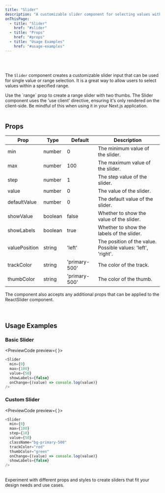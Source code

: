 ```yaml
---
title: "Slider"
description: "A customizable slider component for selecting values within a range"
onThisPage:
  - title: "Slider"
    href: "#slider"
  - title: "Props"
    href: "#props"
  - title: "Usage Examples"
    href: "#usage-examples"
---
```


<div id="slider" />

<Divider />

<br />

<div class="flex items-center gap-4 max-md:flex-col">
    <Slider
        min={0}
        max={100}
        step={1}
        defaultValue={50}
        valuePosition="left"
        showValue={true}
        showLabels={false}
        className="my-4"
    />
    <Slider
        min={0}
        max={100}
        step={1}
        defaultValue={50}
        valuePosition="right"
        showValue={true}
        showLabels={false}
        className="my-4"
    />
</div>

<br />

The `Slider` component creates a customizable slider input that can be used for single value or range selection. It is a great way to allow users to select values within a specified range.

<Tip>
    Use the `range` prop to create a range slider with two thumbs.
</Tip>
<Warning>
    The Slider component uses the 'use client' directive, ensuring it's only rendered on the client-side. Be mindful of this when using it in your Next.js application.
</Warning>

<br/>
<Divider />
<br/>

<div id="props" />

## Props

| Prop          | Type    | Default       | Description                                                  |
|---------------|---------|---------------|--------------------------------------------------------------|
| min           | number  | 0             | The minimum value of the slider.                             |
| max           | number  | 100           | The maximum value of the slider.                             |
| step          | number  | 1             | The step value of the slider.                                |
| value         | number  | 0             | The value of the slider.                                     |
| defaultValue  | number  | 0             | The default value of the slider.                             |
| showValue     | boolean | false         | Whether to show the value of the slider.                     |
| showLabels    | boolean | true          | Whether to show the labels of the slider.                    |
| valuePosition | string  | 'left'        | The position of the value. Possible values: 'left', 'right'. |
| trackColor    | string  | 'primary-500' | The color of the track.                                      |
| thumbColor    | string  | 'primary-500' | The color of the thumb.                                      |


<Info>
    The component also accepts any additional props that can be applied to the ReactSlider component.
</Info>

<br/>
<br/>
<Divider />
<br/>

<div id="usage-examples" />

## Usage Examples

### Basic Slider
<PreviewCode preview={
    <Slider
        min={0}
        max={100}
        value={50}
        showLabels={false}
    />
}>
```javascript
<Slider
  min={0}
  max={100}
  value={50}
  showLabels={false}
  onChange={(value) => console.log(value)}
/>
```
</PreviewCode>

### Custom Slider
<PreviewCode preview={
    <Slider
        min={0}
        max={100}
        step={10}
        value={50}
        trackColor="red"
        thumbColor="green"
    />
}>
```javascript
<Slider
  min={0}
  max={100}
  step={10}
  value={50}
  className="bg-primary-500"
  trackColor="red"
  thumbColor="green"
  onChange={(value) => console.log(value)}
  showLabels={false}
/>
```
</PreviewCode>

<br/>
<Tip>
    Experiment with different props and styles to create sliders that fit your design needs and use cases.
</Tip>

<br/>
<br/>
